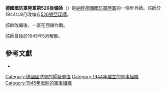 {{infobox military unit
|unit_name = 德國國防軍陸軍第526後備師
|image =
|image_size =
|dates = 1944年9月至1945年5月
|country = {{flag|Nazi Germany}}
|branch = [[納粹德國陸軍|陸軍]]
|type = [[步兵|步兵]]
|role =
|size = [[师_(军队)|師]]
|command_structure =
|garrison =
|garrison_label =
|nickname =
|motto =
|colors =
|colors_label =
|march =
|mascot =
|battles =
}}

'''德國國防軍陸軍第526後備師'''（{{lang-de|'''526. Reserve-Division'''}}）是[[納粹德國|納粹德國]][[德國國防軍|國防軍]][[納粹德國陸軍|陸軍]]的一個步兵師。該師於1944年9月改编自[[德國國防軍陸軍第526步兵師|526號亞琛師]]。

該師改編後，一直在西線作戰。

該師最後於1945年5月解散。

== 參考文獻 ==
* {{Cite book|last=Mitcham|first=Samuel W.|title=German Order of Battle. Volume Two: 291st-999th Infantry Divisions, Named Infantry Divisions, and Special Divisions in WWII|publisher=Stackpole Books|year=2007|isbn=9780811734165|location=|pages=25–26|author-link=Samuel W. Mitcham}}

{{mil-stub}}
{{德國國防軍陸軍的步兵師}}
[[Category:德國國防軍的師級單位|Category:德國國防軍的師級單位]]
[[Category:1944年建立的軍事組織|Category:1944年建立的軍事組織]]
[[Category:1945年廢除的軍事組織|Category:1945年廢除的軍事組織]]